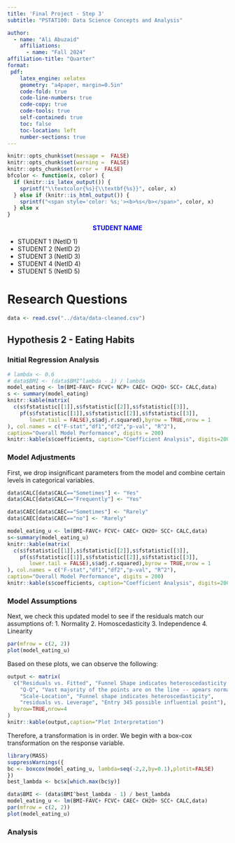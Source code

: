 ```yaml
---
title: 'Final Project - Step 3'
subtitle: "PSTAT100: Data Science Concepts and Analysis" 

author:
  - name: "Ali Abuzaid"
    affiliations:
      - name: "Fall 2024"
affiliation-title: "Quarter"
format: 
 pdf: 
    latex_engine: xelatex
    geometry: "a4paper, margin=0.5in"
    code-fold: true
    code-line-numbers: true
    code-copy: true
    code-tools: true
    self-contained: true
    toc: false
    toc-location: left
    number-sections: true
---
```

```r
knitr::opts_chunk$set(message =  FALSE)
knitr::opts_chunk$set(warning =  FALSE)
knitr::opts_chunk$set(error =  FALSE)
bfcolor <- function(x, color) {
  if (knitr::is_latex_output()) {
    sprintf("\\textcolor{%s}{\\textbf{%s}}", color, x)
  } else if (knitr::is_html_output()) {
    sprintf("<span style='color: %s;'><b>%s</b></span>", color, x)
  } else x
}
```


:::callout
<div style="text-align: center">
<span style="color: blue;"> **STUDENT NAME **</span> 
</div>
- STUDENT 1    (NetID 1)
- STUDENT 2    (NetID 2)
- STUDENT 3    (NetID 3)
- STUDENT 4    (NetID 4)
- STUDENT 5    (NetID 5)
:::

# Research Questions
```r
data <- read.csv("../data/data-cleaned.csv")
```



## Hypothesis 2 - Eating Habits

### Initial Regression Analysis
```r
# lambda <- 0.6
# data$BMI <- (data$BMI^lambda - 1) / lambda
model_eating <- lm(BMI~FAVC+ FCVC+ NCP+ CAEC+ CH2O+ SCC+ CALC,data)
s <- summary(model_eating)
knitr::kable(matrix(
  c(s$fstatistic[[1]],s$fstatistic[[2]],s$fstatistic[[3]],
    pf(s$fstatistic[[1]],s$fstatistic[[2]],s$fstatistic[[3]],
       lower.tail = FALSE),s$adj.r.squared),byrow = TRUE,nrow = 1
), col.names = c("F-stat","df1","df2","p-val", "R^2"),
caption="Overall Model Performance", digits = 200)
knitr::kable(s$coefficients, caption="Coefficient Analysis", digits=200)
``` 
### Model Adjustments
First, we drop insignificant parameters from the model and combine certain levels in categorical variables.
```r
data$CALC[data$CALC=="Sometimes"] <- "Yes"
data$CALC[data$CALC=="Frequently"] <- "Yes"

data$CAEC[data$CAEC=="Sometimes"] <- "Rarely"
data$CAEC[data$CAEC=="no"] <- "Rarely"

model_eating_u <- lm(BMI~FAVC+ FCVC+ CAEC+ CH2O+ SCC+ CALC,data)
s<-summary(model_eating_u)
knitr::kable(matrix(
  c(s$fstatistic[[1]],s$fstatistic[[2]],s$fstatistic[[3]],
    pf(s$fstatistic[[1]],s$fstatistic[[2]],s$fstatistic[[3]],
       lower.tail = FALSE),s$adj.r.squared),byrow = TRUE,nrow = 1
), col.names = c("F-stat","df1","df2","p-val", "R^2"),
caption="Overall Model Performance", digits = 200)
knitr::kable(s$coefficients, caption="Coefficient Analysis", digits=200)
```

### Model Assumptions
Next, we check this updated model to see if the residuals match our assumptions of:
1. Normality
2. Homoscedasticity
3. Independence
4. Linearity
```r
par(mfrow = c(2, 2))
plot(model_eating_u)
```
Based on these plots, we can observe the following:
```r
output <- matrix(
  c("Residuals vs. Fitted", "Funnel Shape indicates heteroscedasticity. No curvature to indicate nonlinearity",
    "Q-Q", "Vast majority of the points are on the line -- apears normal",
    "Scale-Location", "Funnel shape indicates heteroscedasticity",
    "residuals vs. Leverage", "Entry 345 possible influential point"),
  byrow=TRUE,nrow=4
)
knitr::kable(output,caption="Plot Interpretation")
```
Therefore, a transformation is in order. We begin with a box-cox transformation on the response variable.
```r
library(MASS)
suppressWarnings({
bc <- boxcox(model_eating_u, lambda=seq(-2,2,by=0.1),plotit=FALSE)
})
best_lambda <- bc$x[which.max(bc$y)]

data$BMI <- (data$BMI^best_lambda - 1) / best_lambda
model_eating_u <- lm(BMI~FAVC+ FCVC+ CAEC+ CH2O+ SCC+ CALC,data)
par(mfrow = c(2, 2))
plot(model_eating_u)
```


### Analysis
